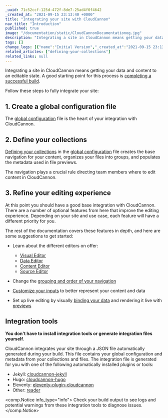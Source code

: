 ```yaml
---
_uuid: 71c52ccf-125d-472f-8de7-25ad4f0f4642
_created_at: "2021-09-15 23:13:40 +0000"
title: "Integrating your site with CloudCannon"
nav_title: "Introduction"
published: true
image: "/documentation/static/CloudCannonDocumentationog.jpg"
description: "Integrating a site in CloudCannon means getting your data and content to an editable state. A good starting point for this process is completing a successful build."
tags: []
change_logs: [{"name":"Initial Version","_created_at":"2021-09-15 23:13:40 +0000"},{"name":"Reworked to include reader","_created_at":"2021-09-23 03:16:14 +0000"}]
related_articles: ["defining-your-collections"]
related_links: null
---
```


Integrating a site in CloudCannon means getting your data and content to an editable state. A good starting point for this process is [completing a successful build](/documentation/articles/configuring-your-build/).

Follow these steps to fully integrate your site:

## 1. Create a global configuration file

The [global configuration](/documentation/articles/setting-global-configuration/) file is the heart of your integration with CloudCannon.

## 2. Define your collections

[Defining your collections](/documentation/articles/defining-your-collections/) in the [global configuration](/documentation/articles/setting-global-configuration/) file creates the base navigation for your content, organizes your files into groups, and populates the metadata used in file previews.

The navigation plays a crucial rule directing team members where to edit content in CloudCannon.

## 3. Refine your editing experience

At this point you should have a good base integration with CloudCannon. There are a number of optional features from here that improve the editing experience. Depending on your site and use case, each feature will have a different priority for you.

The rest of the documentation covers these features in depth, and here are some suggestions to get started:

* Learn about the different editors on offer:
  * [Visual Editor](/documentation/articles/introducing-the-visual-editor/)
  * [Data Editor](/documentation/articles/introducing-the-data-editor/)
  * [Content Editor](/documentation/articles/introducing-the-content-editor/)
  * [Source Editor](/documentation/articles/introducing-the-source-editor/)

* Change the [grouping and order of your navigation](/documentation/articles/introducing-your-site-navigation/)
* [Customize your inputs](/documentation/articles/how-to-choose-what-input-is-used-in-the-data-editor/) to better represent your content and data
* Set up live editing by visually [binding your data](/documentation/articles/what-are-visual-data-bindings/) and rendering it live with [previews](/documentation/articles/what-is-live-editing/)

## Integration tools

**You don't have to install integration tools or generate integration files yourself**.

CloudCannon integrates your site through a JSON file automatically generated during your build. This file contains your global configuration and metadata from your collections and files. The integration file is generated for you with one of the following automatically installed plugins or tools:

* Jekyll: [cloudcannon-jekyll](https://github.com/CloudCannon/cloudcannon-jekyll)
* Hugo: [cloudcannon-hugo](https://github.com/CloudCannon/cloudcannon-hugo)
* Eleventy: [eleventy-plugin-cloudcannon](https://github.com/CloudCannon/eleventy-plugin-cloudcannon)
* Other: [reader](https://github.com/CloudCannon/reader)

<comp.Notice info_type="info">
  Check your build output to see logs and potential warnings from these integration tools to diagnose issues.
</comp.Notice>
